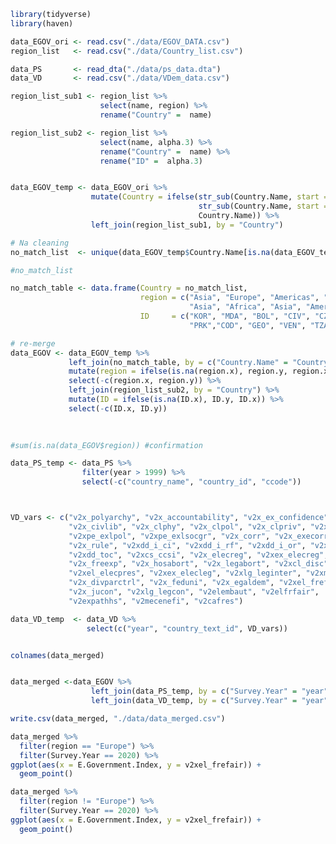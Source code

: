 ```r
library(tidyverse)
library(haven)
```

```r
data_EGOV_ori <- read.csv("./data/EGOV_DATA.csv")
region_list   <- read.csv("./data/Country_list.csv")

data_PS       <- read_dta("./data/ps_data.dta")
data_VD       <- read.csv("./data/VDem_data.csv")

```


```r
region_list_sub1 <- region_list %>% 
                    select(name, region) %>% 
                    rename("Country" =  name)

region_list_sub2 <- region_list %>% 
                    select(name, alpha.3) %>% 
                    rename("Country" =  name) %>% 
                    rename("ID" =  alpha.3)


data_EGOV_temp <- data_EGOV_ori %>% 
                  mutate(Country = ifelse(str_sub(Country.Name, start = -1, end = -1) == " ", #delete the last white space
                                          str_sub(Country.Name, start =  1, end = -2),
                                          Country.Name)) %>% 
                  left_join(region_list_sub1, by = "Country")

# Na cleaning
no_match_list  <- unique(data_EGOV_temp$Country.Name[is.na(data_EGOV_temp$region)]) # countries with no match

#no_match_list

no_match_table <- data.frame(Country = no_match_list,
                             region = c("Asia", "Europe", "Americas", "Africa", "Europe",
                                        "Asia", "Africa", "Asia", "Americas", "Africa"),
                             ID     = c("KOR", "MDA", "BOL", "CIV", "CZE",
                                        "PRK","COD", "GEO", "VEN", "TZA"))

# re-merge
data_EGOV <- data_EGOV_temp %>% 
             left_join(no_match_table, by = c("Country.Name" = "Country")) %>% 
             mutate(region = ifelse(is.na(region.x), region.y, region.x)) %>%
             select(-c(region.x, region.y)) %>% 
             left_join(region_list_sub2, by = "Country") %>% 
             mutate(ID = ifelse(is.na(ID.x), ID.y, ID.x)) %>%
             select(-c(ID.x, ID.y))
             
            

#sum(is.na(data_EGOV$region)) #confirmation

```


```r

data_PS_temp <- data_PS %>% 
                filter(year > 1999) %>% 
                select(-c("country_name", "country_id", "ccode"))



VD_vars <- c("v2x_polyarchy", "v2x_accountability", "v2x_ex_confidence", "v2x_ex_direlect", "v2x_ex_hereditary",                  "v2x_ex_military", "v2x_ex_party", "v2x_neopat", "v2xnp_client", "v2xnp_pres", "v2xnp_regcorr", 
             "v2x_civlib", "v2x_clphy", "v2x_clpol", "v2x_clpriv", "v2xpe_exlecon", "v2xpe_exlgeo",
             "v2xpe_exlpol", "v2xpe_exlsocgr", "v2x_corr", "v2x_execorr", "v2x_pubcorr",
             "v2x_rule", "v2xdd_i_ci", "v2xdd_i_rf", "v2xdd_i_or", "v2xdd_i_pl", "v2xdd_cic",
             "v2xdd_toc", "v2xcs_ccsi", "v2x_elecreg", "v2xex_elecreg", "v2xlg_elecreg", "v2x_EDcomp_thick",
             "v2x_freexp", "v2x_hosabort", "v2x_legabort", "v2xcl_disc", "v2xcl_dmove", "v2xel_elecparl",
             "v2xel_elecpres", "v2xex_elecleg", "v2xlg_leginter", "v2xme_altinf", "v2xps_party",
             "v2x_divparctrl", "v2x_feduni", "v2x_egaldem", "v2xel_frefair", "v2xcl_rol", 
             "v2x_jucon", "v2xlg_legcon", "v2elembaut", "v2elfrfair",
             "v2expathhs", "v2mecenefi", "v2cafres")

data_VD_temp  <- data_VD %>% 
                 select(c("year", "country_text_id", VD_vars))


colnames(data_merged)


data_merged <-data_EGOV %>% 
                  left_join(data_PS_temp, by = c("Survey.Year" = "year", "ID" = "country_text_id")) %>% 
                  left_join(data_VD_temp, by = c("Survey.Year" = "year", "ID" = "country_text_id"))

write.csv(data_merged, "./data/data_merged.csv")

```

```r
data_merged %>% 
  filter(region == "Europe") %>%
  filter(Survey.Year == 2020) %>% 
ggplot(aes(x = E.Government.Index, y = v2xel_frefair)) +
  geom_point()

data_merged %>% 
  filter(region != "Europe") %>%
  filter(Survey.Year == 2020) %>% 
ggplot(aes(x = E.Government.Index, y = v2xel_frefair)) +
  geom_point()



```

